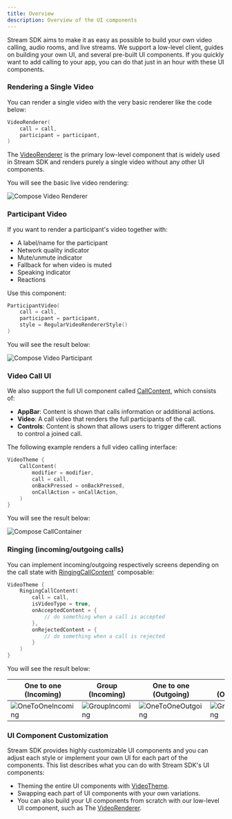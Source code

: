 ```yaml
---
title: Overview
description: Overview of the UI components
---
```


Stream SDK aims to make it as easy as possible to build your own video calling, audio rooms, and live streams.
We support a low-level client, guides on building your own UI, and several pre-built UI components.
If you quickly want to add calling to your app, you can do that just in an hour with these UI components.

### Rendering a Single Video

You can render a single video with the very basic renderer like the code below:

```kotlin
VideoRenderer(
    call = call,
    participant = participant,
)
```

The [VideoRenderer](02-video-renderer.mdx) is the primary low-level component that is widely used in Stream SDK and renders purely a single video without any other UI components.

You will see the basic live video rendering:

![Compose Video Renderer](../assets/compose_single_video.png)

### Participant Video

If you want to render a participant's video together with:

- A label/name for the participant
- Network quality indicator
- Mute/unmute indicator
- Fallback for when video is muted
- Speaking indicator
- Reactions

Use this component:

```kotlin
ParticipantVideo(
    call = call,
    participant = participant,
    style = RegularVideoRendererStyle()
)
```

You will see the result below:

![Compose Video Participant](../assets/compose_single_participant.png)

### Video Call UI

We also support the full UI component called [CallContent](04-call/01-call-content.mdx), which consists of:

- **AppBar**: Content is shown that calls information or additional actions.
- **Video**: A call video that renders the full participants of the call.
- **Controls**: Content is shown that allows users to trigger different actions to control a joined call.

The following example renders a full video calling interface:

```Kotlin
VideoTheme {
    CallContent(
        modifier = modifier,
        call = call,
        onBackPressed = onBackPressed,
        onCallAction = onCallAction,
    )
}
```

You will see the result below:

![Compose CallContainer](../assets/compose_call_container.png)

### Ringing (incoming/outgoing calls)

You can implement incoming/outgoing respectively screens depending on the call state with [RingingCallContent](04-call/04-ringing-call.mdx)` composable:

```Kotlin
VideoTheme {
    RingingCallContent(
        call = call,
        isVideoType = true,
        onAcceptedContent = {
            // do something when a call is accepted
        },
        onRejectedContent = {
            // do something when a call is rejected
        }
    )
}
```

You will see the result below:

| One to one (Incoming)                                        | Group (Incoming)                                             | One to one (Outgoing)                                        | Group (Outgoing)                                             |
| ------------------------------------------------------------ | ------------------------------------------------------------ | ------------------------------------------------------------ | ------------------------------------------------------------ |
| ![OneToOneIncoming](../assets/incoming_call_one_to_one.png) | ![GroupIncoming](../assets/incoming_call_group.png) | ![OneToOneOutgoing](../assets/outgoing_call_one_to_one.png) | ![GroupOutgoing](../assets/outgoing_call_group.png)

### UI Component Customization

Stream SDK provides highly customizable UI components and you can adjust each style or implement your own UI for each part of the components. This list describes what you can do with Stream SDK's UI components:

- Theming the entire UI components with [VideoTheme](03-video-theme.mdx).
- Swapping each part of UI components with your own variations.
- You can also build your UI components from scratch with our low-level UI component, such as The [VideoRenderer](02-video-renderer.mdx).
